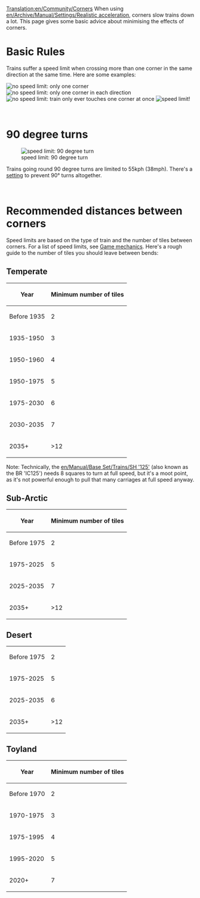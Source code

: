 [[Translation:en/Community/Corners]]
When using [[en/Archive/Manual/Settings/Realistic acceleration]], corners slow trains down a lot.  This page gives some basic advice about minimising the effects of corners.

=Basic Rules=

Trains suffer a speed limit when crossing more than one corner in the same direction at the same time.  Here are some examples:

[[File:en/Community/Corner-1x45.png|frame|left|no speed limit: only one corner]]
[[File:en/Community/Corner-2x45.png|frame|none|no speed limit: only one corner in each direction]]
[[File:en/Community/Corner-4x45-nocars.png|frame|left|no speed limit: train only ever touches one corner at once]]
[[File:en/Community/Corner-4x45.png|frame|none|speed limit!]]

<br clear="all" />

=90 degree turns=

[[File:en/Community/Corner-90.png|frame|left|speed limit: 90 degree turn]]

Trains going round 90 degree turns are limited to 55kph (38mph).  There's a 
[[en/Archive/Manual/Settings/Configuring patches/Vehicles#forbid-trains-and-ships-to-take-90-deg-turns|setting]] to prevent 90&deg; turns altogether.

<br clear="all" />

=Recommended distances between corners=

Speed limits are based on the type of train and the number of tiles between corners.  For a list of speed limits, see [[en/Manual/Game Mechanics/Main Page#vehicle-speeds|Game mechanics]].  Here's a rough guide to the number of tiles you should leave between bends:

==Temperate==

{| class="wikitable"
|-
! Year
! Minimum number of tiles
|-
| Before 1935
| 2
|-
| 1935-1950
| 3
|-
| 1950-1960
| 4
|-
| 1950-1975
| 5
|-
| 1975-2030
| 6
|-
| 2030-2035
| 7
|-
| 2035+
| >12
|}

Note: Technically, the [[en/Manual/Base Set/Trains/SH '125']] (also known as the BR 'IC125') needs 8 squares to turn at full speed, but it's a moot point, as it's not powerful enough to pull that many carriages at full speed anyway.

==Sub-Arctic==

{| class="wikitable"
|-
! Year
! Minimum number of tiles
|-
| Before 1975
| 2
|-
| 1975-2025
| 5
|-
| 2025-2035
| 7
|-
| 2035+
| >12
|}

==Desert==

{| class="wikitable"
|-
| Before 1975
| 2
|-
| 1975-2025
| 5
|-
| 2025-2035
| 6
|-
| 2035+
| >12
|}

==Toyland==

{| class="wikitable"
|-
! Year
! Minimum number of tiles
|-
| Before 1970
| 2
|-
| 1970-1975
| 3
|-
| 1975-1995
| 4
|-
| 1995-2020
| 5
|-
| 2020+
| 7
|}